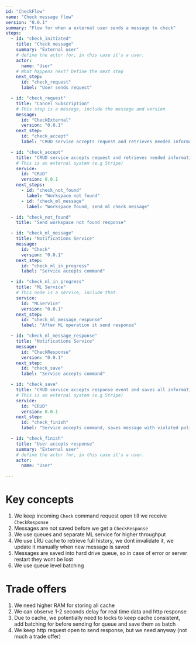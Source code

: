 ```yaml
---
id: "CheckFlow"
name: "Check message flow"
version: "0.0.1"
summary: "Flow for when a external user sends a message to check"
steps:
  - id: "check_initiated"
    title: "Check message"
    summary: "External user"
    # define the actor for, in this case it's a user.
    actor:
      name: "User"
    # What happens next? Define the next step
    next_step:
      id: "check_request"
      label: "User sends request"

  - id: "check_request"
    title: "Cancel Subscription"
    # This step is a message, include the message and version
    message:
      id: "CheckExternal"
      version: "0.0.1"
    next_step:
      id: "check_accept"
      label: "CRUD service accepts request and retrieves needed information (or use auth gateway to get needed information from headers)"

  - id: "check_accept"
    title: "CRUD service accepts request and retrieves needed information"
    # This is an external system (e.g Stripe)
    service:
      id: "CRUD"
      version: 0.0.1
    next_steps:
      - id: "check_not_found"
        label: "Workspace not found"
      - id: "check_ml_message"
        label: "Workspace found, send ml check message"

  - id: "check_not_found"
    title: "Send workspace not found response"

  - id: "check_ml_message"
    title: "Notifications Service"
    message:
      id: "Check"
      version: "0.0.1"
    next_step:
      id: "check_ml_in_progress"
      label: "Service accepts command"

  - id: "check_ml_in_progress"
    title: "ML Service"
    # This node is a service, include that.
    service:
      id: "MLService"
      version: "0.0.1"
    next_step:
      id: "check_ml_message_response"
      label: "After ML operation it send response"

  - id: "check_ml_message_response"
    title: "Notifications Service"
    message:
      id: "CheckResponse"
      version: "0.0.1"
    next_step:
      id: "check_save"
      label: "Service accepts command"

  - id: "check_save"
    title: "CRUD service accepts response event and saves all information into database, retrieves full information from LRU cache"
    # This is an external system (e.g Stripe)
    service:
      id: "CRUD"
      version: 0.0.1
    next_step:
      id: "check_finish"
      label: "Service accepts command, saves message with violated policies, and send response"

  - id: "check_finish"
    title: "User accepts response"
    summary: "External user"
    # define the actor for, in this case it's a user.
    actor:
      name: "User"

---
```


# Key concepts

1. We keep incoming `Check` command request open till we receive `CheckResponse`
2. Messages are not saved before we get a `CheckResponse`
3. We use queues and separate ML service for higher throughput
4. We use LRU cache to retrieve full history, we dont invalidate it, we update it manually when new message is saved
5. Messages are saved into hard drive queue, so in case of error or server restart they wont be lost
6. We use queue level batching

# Trade offers

1. We need higher RAM for storing all cache
2. We can observe 1-2 seconds delay for real time data and http response
3. Due to cache, we potentially need to locks to keep cache consistent, add batching for before sending for queue and save them as batch
4. We keep http request open to send response, but we need anyway (not much a trade offer)
